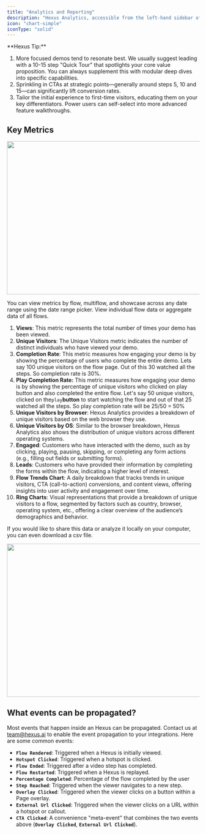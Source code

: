 ```yaml
---
title: "Analytics and Reporting"
description: "Hexus Analytics, accessible from the left-hand sidebar of your Hexus account, provides you with a comprehensive overview of your demos' performance and user engagement."
icon: "chart-simple"
iconType: "solid"
---
```


<Tip>
  **Hexus Tip:**

  1. More focused demos tend to resonate best. We usually suggest leading with a 10-15 step "Quick Tour" that spotlights your core value proposition. You can always supplement this with modular deep dives into specific capabilities.
  2. Sprinkling in CTAs at strategic points—generally around steps 5, 10 and 15—can significantly lift conversion rates.
  3. Tailor the initial experience to first-time visitors, educating them on your key differentiators. Power users can self-select into more advanced feature walkthroughs.
</Tip>

## Key Metrics

<img
  height="400"
  width="800"
  src="/images/analytics-tour.gif"
/>

You can view metrics by flow, multiflow, and showcase across any date range using the date range picker. View individual flow data or aggregate data of all flows.

 1. **Views**: This metric represents the total number of times your demo has been viewed.
 2. **Unique Visitors**: The Unique Visitors metric indicates the number of distinct individuals who have viewed your demo.
 3. **Completion Rate**: This metric measures how engaging your demo is by showing the percentage of users who complete the entire demo. Lets say 100 unique visitors on the flow page. Out of this 30 watched all the steps. So completion rate is 30%.
 4. **Play Completion Rate:** This metric measures how engaging your demo is by showing the percentage of unique visitors who clicked on play button and also completed the entire flow. Let's say 50 unique visitors, clicked on the`play`**button**  to start watching the flow and out of that 25 watched all the steps. So play completion rate will be 25/50 = 50%
 5. **Unique Visitors by Browser**: Hexus Analytics provides a breakdown of unique visitors based on the web browser they use.
 6. **Unique Visitors by OS**: Similar to the browser breakdown, Hexus Analytics also shows the distribution of unique visitors across different operating systems.
 7. **Engaged**: Customers who have interacted with the demo, such as by clicking, playing, pausing, skipping, or completing any form actions (e.g., filling out fields or submitting forms).
 8. **Leads**: Customers who have provided their information by completing the forms within the flow, indicating a higher level of interest.
 9. **Flow Trends Chart**: A daily breakdown that tracks trends in unique visitors, CTA (call-to-action) conversions, and content views, offering insights into user activity and engagement over time.
10. **Ring Charts**: Visual representations that provide a breakdown of unique visitors to a flow, segmented by factors such as country, browser, operating system, etc., offering a clear overview of the audience’s demographics and behavior.

If you would like to share this data or analyze it locally on your computer, you can even download a csv file.

<img
  height="400"
  width="800"
  src="/images/analytics-and-reporting.webp"
/>

## **What events can be propagated?**

Most events that happen inside an Hexus can be propagated.  Contact us at [team@hexus.ai](mailto:team@hexus.ai) to enable the event propagation to your integrations. Here are some common events:

- **`Flow Rendered`**: Triggered when a Hexus is initially viewed.
- **`Hotspot Clicked`**: Triggered when a hotspot is clicked.
- **`Flow Ended`**: Triggered after a video step has completed.
- **`Flow Restarted`**: Triggered when a Hexus is replayed.
- **`Percentage Completed`**: Percentage of the flow completed by the user
- **`Step Reached`**: Triggered when the viewer navigates to a new step.
- **`Overlay Clicked`**: Triggered when the viewer clicks on a button within a Page overlay.
- **`External Url Clicked`**: Triggered when the viewer clicks on a URL within a hotspot or callout.
- **`CTA Clicked`**: A convenience "meta-event" that combines the two events above (**`Overlay Clicked`**, **`External Url Clicked`**).